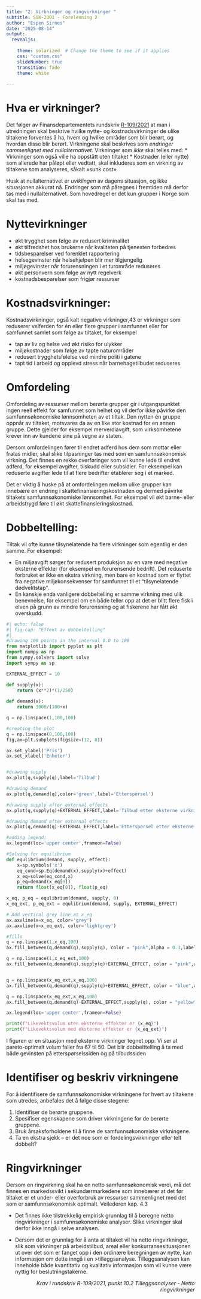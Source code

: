 ```yaml
---
title: "2: Virkninger og ringvirkninger "
subtitle: SOK-2301 - Forelesning 2
author: "Espen Sirnes"
date: "2025-08-14"
output: 
  revealjs: 
  
    theme: solarized  # Change the theme to see if it applies
    css: "custom.css"
    slideNumber: true
    transition: fade
    theme: white
    
---
```


# Hva er virkninger?


Det følger av Finansdepartementets rundskriv [R-109/2021]( https://www.regjeringen.no/no/tema/okonomi-og-budsjett/statlig-okonomistyring/samfunnsokonomiske-analyser/id438830/) at man i utredningen skal beskrive hvilke nytte- og kostnadsvirkninger de ulike tiltakene forventes å ha, hvem og hvilke områder som blir berørt, og hvordan disse blir berørt. Virkningene skal beskrives som *endringer sammenlignet med nullalternativet*. 
Virkninger som *ikke* skal telles med:
* Virkninger som også ville ha oppstått uten tiltaket
* Kostnader (eller nytte) som allerede har påløpt eller vedtatt, skal inkluderes som en virkning av tiltakene som analyseres, såkalt «sunk cost»

Husk at nullalternativet er *uviklingen* av dagens situasjon, og ikke situasjonen akkurat nå. Endringer som må påregnes i fremtiden må derfor tas med i nullalternativet.
Som hovedregel er det kun grupper i Norge som skal tas med.


# Nyttevirkninger

* økt trygghet som følge av redusert kriminalitet
* økt tilfredshet hos brukerne når kvaliteten på tjenesten forbedres
* tidsbesparelser ved forenklet rapportering
* helsegevinster når helsehjelpen blir mer tilgjengelig
* miljøgevinster når forurensningen i et turområde reduseres
* økt personvern som følge av nytt regelverk
* kostnadsbesparelser som frigjør ressurser



# Kostnadsvirkninger:

Kostnadsvirkninger, også kalt negative virkninger,43 er virkninger som reduserer velferden for én eller flere grupper i samfunnet eller for samfunnet samlet som følge av tiltaket, for eksempel

* tap av liv og helse ved økt risiko for ulykker
* miljøkostnader som følge av tapte naturområder
* redusert trygghetsfølelse ved mindre politi i gatene
* tapt tid i arbeid og opplevd stress når barnehagetilbudet reduseres


# Omfordeling

Omfordeling av ressurser mellom berørte grupper gir i utgangspunktet ingen reell effekt for samfunnet som helhet og vil derfor ikke påvirke den samfunnsøkonomiske lønnsomheten av et tiltak. Den nytten én gruppe oppnår av tiltaket, motsvares da av en like stor kostnad for en annen gruppe. Dette gjelder for eksempel merverdiavgift, som virksomhetene krever inn av kundene sine på vegne av staten. 

Dersom omfordelingen fører til endret adferd hos dem som mottar eller fratas midler, skal slike tilpasninger tas med som en samfunnsøkonomisk virkning. Det finnes en rekke overføringer som vil kunne lede til endret adferd, for eksempel avgifter, tilskudd eller subsidier. For eksempel kan reduserte avgifter lede til at flere bedrifter etablerer seg i et marked.

Det er viktig å huske på at omfordelingen mellom ulike grupper kan innebære en endring i skattefinansieringskostnaden og dermed påvirke tiltakets samfunnsøkonomiske lønnsomhet. For eksempel vil økt barne- eller arbeidstrygd føre til økt skattefinansieringskostnad.



# Dobbeltelling:

Tiltak vil ofte kunne tilsynelatende ha flere virkninger som egentlig er den samme. For eksempel:

* En miljøavgift sørger for redusert produksjon av en vare med negative eksterne effekter (for eksempel en forurensende bedrift). Det reduserte forbruket er ikke en ekstra virkning, men bare en kostnad som er flyttet fra negative miljøkonsekvenser for samfunnet til et "tilsynelatende dødvektstap". 
* En kanskje enda vanligere dobbeltelling er samme virkning med ulik benevnelse, for eksempel om en både teller opp at det er blitt flere fisk i elven på grunn av mindre forurensning og at fiskerene har fått økt overskudd.
  

```python
#| echo: false
#| fig-cap: "Effekt av dobbeltelling"
#| 
#drawing 100 points in the interval 0.0 to 100
from matplotlib import pyplot as plt
import numpy as np
from sympy.solvers import solve
import sympy as sp

EXTERNAL_EFFECT = 10

def supply(x):
    return (x**2)*(1/250)
    
def demand(x):
    return 3000/(100+x)

q = np.linspace(1,100,100)

#creating the plot
q = np.linspace(0,100,100)
fig,ax=plt.subplots(figsize=(12, 8))

ax.set_ylabel('Pris')
ax.set_xlabel('Enheter')


#drawing supply
ax.plot(q,supply(q),label='Tilbud')

#drawing demand
ax.plot(q,demand(q),color='green',label='Etterspørsel')

#drawing supply after external effects
ax.plot(q,supply(q)+EXTERNAL_EFFECT,label='Tilbud etter eksterne virkninger', color='lightgrey')

#drawing demand after external effects
ax.plot(q,demand(q)-EXTERNAL_EFFECT,label='Etterspørsel etter eksterne virkninger', color='lightgrey')

#adding legend:
ax.legend(loc='upper center',frameon=False)

#Solving for equilibrium
def equlibrium(demand, supply, effect):
    x=sp.symbols('x')
    eq_cond=sp.Eq(demand(x),supply(x)+effect)
    x_eq=solve(eq_cond,x)
    p_eq=demand(x_eq[0])
    return float(x_eq[0]), float(p_eq)

x_eq, p_eq = equlibrium(demand, supply, 0)
x_eq_ext, p_eq_ext = equlibrium(demand, supply, EXTERNAL_EFFECT)

# Add vertical grey line at x_eq
ax.axvline(x=x_eq, color='grey')
ax.axvline(x=x_eq_ext, color='lightgrey')

#fills 
q = np.linspace(1,x_eq,100)
ax.fill_between(q,demand(q),supply(q), color = "pink",alpha = 0.3,label='Konsumentoverskudd uten eksterne effekter')

q = np.linspace(1,x_eq_ext,100)
ax.fill_between(q,demand(q),supply(q)+EXTERNAL_EFFECT, color = "pink",alpha = 0.3,label='Konsumentoverskudd med eksterne effekter')


q = np.linspace(x_eq_ext,x_eq,100)
ax.fill_between(q,demand(q),supply(q)+EXTERNAL_EFFECT, color = "blue",alpha = 0.2,label='Gevinst på redusert tilbud')

q = np.linspace(x_eq_ext,x_eq,100)
ax.fill_between(q,demand(q)-EXTERNAL_EFFECT,supply(q), color = "yellow",alpha = 0.2,label='gevinst på redusert etterspørsel')

ax.legend(loc='upper center',frameon=False)

print(f"Likevektsvolum uten eksterne effekter er {x_eq}")
print(f"Likevektsvolum med eksterne effekter er {x_eq_ext}")

```

I figuren er en situasjon med eksterne virkninger tegnet opp. Vi ser at pareto-optimalt volum faller fra 67 til 50. Det blir dobbelttelling å ta med både gevinsten på etterspørselssiden og på tilbudssiden


# Identifiser og beskriv virkningene

For å identifisere de samfunnsøkonomiske virkningene for hvert av tiltakene som utredes, anbefales det å følge disse stegene: 

1. Identifiser de berørte gruppene. 
2. Spesifiser egenskapene som driver virkningene for de berørte gruppene.
3. Bruk årsaksforholdene til å finne de samfunnsøkonomiske virkningene.
4. Ta en ekstra sjekk – er det noe som er fordelingsvirkninger eller telt dobbelt?


# Ringvirkninger

Dersom en ringvirkning skal ha en netto samfunnsøkonomisk verdi, må det finnes en markedssvikt i sekundærmarkedene som innebærer at det før tiltaket er et under- eller overforbruk av ressurser sammenlignet med det som er samfunnsøkonomisk optimalt.
Veilederen kap. 4.3


* Det finnes ikke tilstrekkelig empirisk grunnlag til å beregne netto ringvirkninger i samfunnsøkonomiske analyser. Slike virkninger skal derfor ikke inngå i selve analysen.

* Dersom det er grunnlag for å anta at tiltaket vil ha netto ringvirkninger, slik som virkninger på arbeidstilbud, areal eller konkurransesituasjonen ut over det som er fanget opp i den ordinære beregningen av nytte, kan informasjon om dette inngå i en >tilleggsanalyse. Tilleggsanalysen kan inneholde både kvantitativ og kvalitativ informasjon som vil kunne være nyttig for beslutningstakerne.

<div style="text-align: right"> <i>Krav i rundskriv R-109/2021, punkt 10.2 Tilleggsanalyser - Netto ringvirkninger</i></div>
